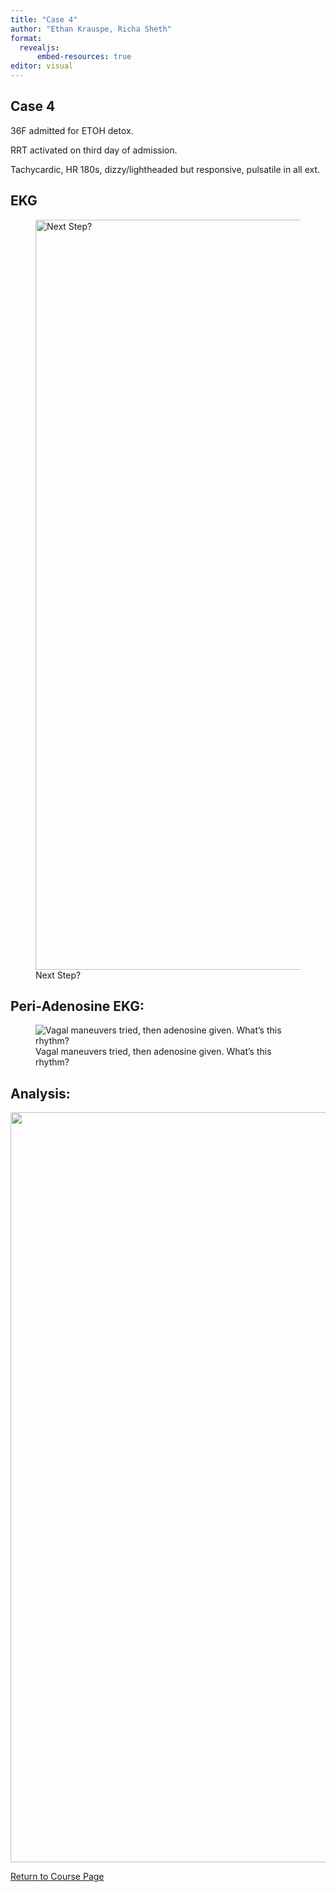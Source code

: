```yaml
---
title: "Case 4"
author: "Ethan Krauspe, Richa Sheth"
format: 
  revealjs:
      embed-resources: true
editor: visual
---
```


## Case 4

36F admitted for ETOH detox.

RRT activated on third day of admission.

Tachycardic, HR 180s, dizzy/lightheaded but responsive, pulsatile in all ext. 

## EKG

![Next Step?](images/clipboard-510376321.png){width="1200"}

## Peri-Adenosine EKG:

![Vagal maneuvers tried, then adenosine given. What's this rhythm?](images/clipboard-1828153595.png)

## Analysis:

![](images/clipboard-3582567695.png){width="1200"}

[Return to Course Page](../ "Course Page")
